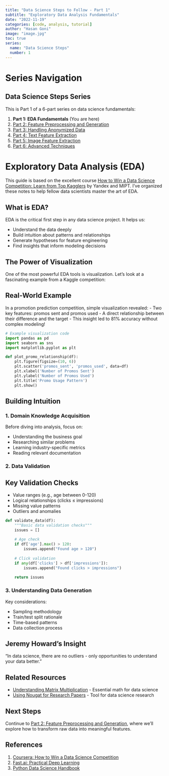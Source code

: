 ---
title: "Data Science Steps to Follow - Part 1"
subtitle: "Exploratory Data Analysis Fundamentals" 
date: "2022-11-19"
categories: [code, analysis, tutorial]
author: "Hasan Goni"
image: "image.jpg"
toc: true
series:
  name: "Data Science Steps"
  number: 1
---

# Series Navigation

::: {.callout-note}
## Data Science Steps Series
This is Part 1 of a 6-part series on data science fundamentals:

1. **Part 1: EDA Fundamentals** (You are here)
2. [Part 2: Feature Preprocessing and Generation](/posts/data-science-steps-to-follow-part02)
3. [Part 3: Handling Anonymized Data](/posts/data-science-steps-to-follow-part03)
4. [Part 4: Text Feature Extraction](/posts/data-science-steps-to-follow-part04)
5. [Part 5: Image Feature Extraction](/posts/data-science-steps-to-follow-part05)
6. [Part 6: Advanced Techniques](/posts/data-science-steps-to-follow-part06)
:::

# Exploratory Data Analysis (EDA)

This guide is based on the excellent course [How to Win a Data Science Competition: Learn from Top Kagglers](https://www.coursera.org/learn/competitive-data-science) by Yandex and MIPT. I've organized these notes to help fellow data scientists master the art of EDA.

## What is EDA?

EDA is the critical first step in any data science project. It helps us:

- Understand the data deeply
- Build intuition about patterns and relationships
- Generate hypotheses for feature engineering
- Find insights that inform modeling decisions

## The Power of Visualization

One of the most powerful EDA tools is visualization. Let's look at a fascinating example from a Kaggle competition:

::: {.callout-tip}
## Real-World Example
In a promotion prediction competition, simple visualization revealed:
- Two key features: promos sent and promos used
- A direct relationship between their difference and the target
- This insight led to 81% accuracy without complex modeling!
:::

```python
# Example visualization code
import pandas as pd
import seaborn as sns
import matplotlib.pyplot as plt

def plot_promo_relationship(df):
    plt.figure(figsize=(10, 6))
    plt.scatter('promos_sent', 'promos_used', data=df)
    plt.xlabel('Number of Promos Sent')
    plt.ylabel('Number of Promos Used')
    plt.title('Promo Usage Pattern')
    plt.show()
```

## Building Intuition

### 1. Domain Knowledge Acquisition

Before diving into analysis, focus on:

- Understanding the business goal
- Researching similar problems
- Learning industry-specific metrics
- Reading relevant documentation

### 2. Data Validation

::: {.callout-important}
## Key Validation Checks
- Value ranges (e.g., age between 0-120)
- Logical relationships (clicks ≤ impressions)
- Missing value patterns
- Outliers and anomalies
:::

```python
def validate_data(df):
    """Basic data validation checks"""
    issues = []
    
    # Age check
    if df['age'].max() > 120:
        issues.append("Found age > 120")
        
    # Click validation
    if any(df['clicks'] > df['impressions']):
        issues.append("Found clicks > impressions")
    
    return issues
```

### 3. Understanding Data Generation

Key considerations:

- Sampling methodology
- Train/test split rationale
- Time-based patterns
- Data collection process

::: {.callout-note}
## Jeremy Howard's Insight
"In data science, there are no outliers - only opportunities to understand your data better."
:::

## Related Resources

- [Understanding Matrix Multiplication](/posts/matrix_multiplication_from_fastai_course) - Essential math for data science
- [Using Nougat for Research Papers](/posts/nougat-to-read-scientific-pdf-files) - Tool for data science research

## Next Steps

Continue to [Part 2: Feature Preprocessing and Generation](/posts/data-science-steps-to-follow-part02), where we'll explore how to transform raw data into meaningful features.

## References

1. [Coursera: How to Win a Data Science Competition](https://www.coursera.org/learn/competitive-data-science)
2. [Fast.ai: Practical Deep Learning](https://course.fast.ai/)
3. [Python Data Science Handbook](https://jakevdp.github.io/PythonDataScienceHandbook/)

